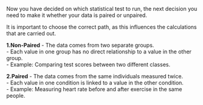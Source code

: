 Now you have decided on which statistical test to run, the next decision you need to make it whether your data is paired or unpaired.

It is important to choose the correct path, as this influences the calculations that are carried out.

**1.Non-Paired**
- The data comes from two separate groups.  
- Each value in one group has no direct relationship to a value in the other group.  
- Example: Comparing test scores between two different classes. 

**2.Paired**
- The data comes from the same individuals measured twice.  
- Each value in one condition is linked to a value in the other condition.  
- Example: Measuring heart rate before and after exercise in the same people.  